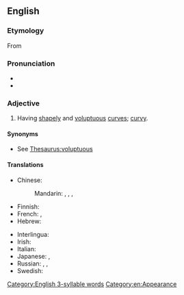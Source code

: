 ==English==

===Etymology===
From {{suffix|en|curve|aceous}}

===Pronunciation===
* {{audio|en|en-uk-curvaceous.ogg|Audio (UK)}}
* {{rhymes|en|eɪʃəs}}

===Adjective===
{{en-adj}}

# {{lb|en|of a|woman}} Having [[shapely]] and [[voluptuous]] [[curve]]s; [[curvy]].

====Synonyms====
* See [[Thesaurus:voluptuous]]

====Translations====
{{trans-top|having shapely and voluptuous curves}}
* Chinese:
*: Mandarin: {{t|cmn|凹凸有致|tr=āotūyǒuzhì|sc=Hani}}, {{t+|cmn|豐滿|sc=Hani}}, {{t+|cmn|丰满|tr=fēngmǎn|sc=Hani}}, {{t+|cmn|肉感|tr=ròugǎn|sc=Hani}}
* Finnish: {{t+|fi|kurvikas}}
* French: {{t+|fr|plantureux}}, {{t+|fr|pulpeux|m}}
* Hebrew: {{t|he|חטובה|f|tr=khat'uva|sc=Hebr}}
{{trans-mid}}
* Interlingua: {{t|ia|curvace}}
* Irish: {{t|ga|dea-chumtha}}
* Italian: {{t|it|formoso|m}}
* Japanese: {{t+|ja|肉感的|alt=肉感的な|tr=にっかんてきな, nikkanteki-na}}, {{t+|ja|豊満|alt=豊満な|tr=ほうまんな, hōman-na}}
* Russian: {{t+|ru|фигу́ристый}}, {{t+|ru|пы́шный}}, {{t|ru|[[с]] [[красивый|краси́выми]] [[округлый|окру́глыми]] [[форма|фо́рмами]]}}
* Swedish: {{t+|sv|kurvig}}
{{trans-bottom}}

[[Category:English 3-syllable words]]
[[Category:en:Appearance]]